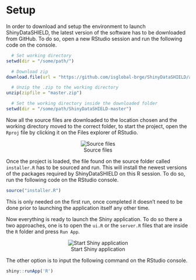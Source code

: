 # Setup

In order to download and setup the environment to launch ShinyDataSHIELD, the latest version of the software has to be downloaded from GitHub. To do so, open a new RStudio session and run the following code on the console.

```r
  # Set working directory
setwd(dir = "/some/path/")

  # Download zip
download.file(url = "https://github.com/isglobal-brge/ShinyDataSHIELD/archive/master.zip", destfile = "master.zip")

  # Unzip the .zip to the working directory
unzip(zipfile = "master.zip")

  # Set the working directory inside the downloaded folder
setwd(dir = "/some/path/ShinyDataSHIELD-master")
```

Now all the source files are downloaded to the location chosen and the working directory moved to the correct folder, to start the project, open the `Rproj` file by clicking it on the Files explorer of RStudio.
<center>
![Source files](images/setup1.png)
</center>

Once the project is loaded, the file found on the source folder called `installer.R` has to be sourced and run. This will install the newest versions of the packages required by ShinyDataSHIELD on this R session. To do so, run the following code on the RStudio console.

```r
source("installer.R")
```

This is only needed on the first run, once completed it doesn't need to be done prior to launching the application itself any other time.

Now everything is ready to launch the Shiny application. To do so there a two approaches, one is to open the `ui.R` or the `server.R` files that are inside the `R` folder and press `Run App`.

<center>
![Start Shiny application](images/setup2.png)
</center>

The other option is to input the following command on the RStudio console.

```r
shiny::runApp('R')
```